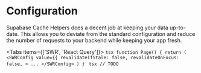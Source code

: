 
# Configuration

Supabase Cache Helpers does a decent job at keeping your data up-to-date. This allows you to deviate from the standard configuration and reduce the number of requests to your backend while keeping your app fresh.

<Tabs items={['SWR', 'React Query']}>
  <Tab>
    ```tsx
    function Page() {
      return (
            <SWRConfig
                value={{
                    revalidateIfStale: false,
                    revalidateOnFocus: false,
            >
            ...
            </SWRConfig>
      )
    }
    ```
  </Tab>
  <Tab>
    ```tsx
    // TODO
    ```
  </Tab>
</Tabs>
